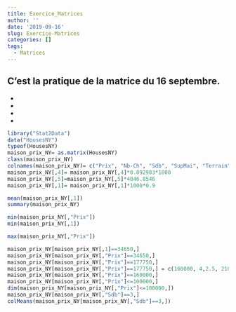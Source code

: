 ```yaml
---
title: Exercice_Matrices
author: ''
date: '2019-09-16'
slug: Exercice-Matrices
categories: []
tags:
  - Matrices
---
```

C'est la pratique de la matrice du 16 septembre.
-
-
-
-
-


```r
library("Stat2Data")
data("HousesNY")
typeof(HousesNY)
maison_prix_NY= as.matrix(HousesNY)
class(maison_prix_NY)
colnames(maison_prix_NY)= c("Prix", "Nb-Ch", "Sdb", "SupMai", "Terrain")
maison_prix_NY[,4]= maison_prix_NY[,4]*0.092903*1000
maison_prix_NY[,5]=maison_prix_NY[,5]*4046.8546
maison_prix_NY[,1]= maison_prix_NY[,1]*1000*0.9
```

```r
mean(maison_prix_NY[,1])
summary(maison_prix_NY)
```

```r
min(maison_prix_NY[,"Prix"])
min(maison_prix_NY[,1])
```

```r
max(maison_prix_NY[,"Prix"])
```

```r
maison_prix_NY[maison_prix_NY[,1]==34650,]
maison_prix_NY[maison_prix_NY[,"Prix"]==34650,]
maison_prix_NY[maison_prix_NY[,"Prix"]==177750,]
maison_prix_NY[maison_prix_NY[,"Prix"]==177750,] = c(160000, 4,2.5, 210.704, 4046.855)
maison_prix_NY[maison_prix_NY[,"Prix"]==160000,]
maison_prix_NY[maison_prix_NY[,"Prix"]<=100000,]
dim(maison_prix_NY[maison_prix_NY[,"Prix"]<=100000,])
maison_prix_NY[maison_prix_NY[,"Sdb"]==3,]
colMeans(maison_prix_NY[maison_prix_NY[,"Sdb"]==3,])
```







